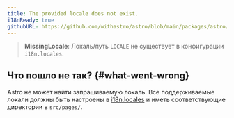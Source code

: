 ```yaml
---
title: The provided locale does not exist.
i18nReady: true
githubURL: https://github.com/withastro/astro/blob/main/packages/astro/src/core/errors/errors-data.ts
---
```


> **MissingLocale**: Локаль/путь `LOCALE` не существует в конфигурации `i18n.locales`.

## Что пошло не так? \{#what-went-wrong\}

Astro не может найти запрашиваемую локаль. Все поддерживаемые локали должны быть настроены в [i18n.locales](/ru/reference/configuration-reference/#i18nlocales) и иметь соответствующие директории в `src/pages/`.
